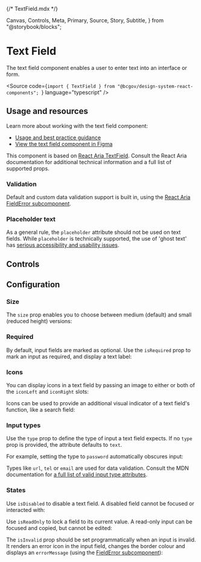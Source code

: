 {/* TextField.mdx */}

  Canvas,
  Controls,
  Meta,
  Primary,
  Source,
  Story,
  Subtitle,
} from "@storybook/blocks";


<Meta of={TextFieldStories} />

# Text Field

<Subtitle>
  The text field component enables a user to enter text into an interface or
  form.
</Subtitle>

<Source
  code={`import { TextField } from "@bcgov/design-system-react-components"; `}
  language="typescript"
/>

## Usage and resources

Learn more about working with the text field component:

- [Usage and best practice guidance](https://www2.gov.bc.ca/gov/content/digital/design-system/components/text-field)
- [View the text field component in Figma](#)

This component is based on [React Aria TextField](https://react-spectrum.adobe.com/react-aria/TextField.html). Consult the React Aria documentation for additional technical information and a full list of supported props.

### Validation

Default and custom data validation support is built in, using the [React Aria FieldError subcomponent](https://react-spectrum.adobe.com/react-aria/forms.html#validation).

### Placeholder text

As a general rule, the `placeholder` attribute should not be used on text fields. While `placeholder` is technically supported, the use of 'ghost text' has [serious accessibility and usability issues](https://developer.mozilla.org/en-US/docs/Web/CSS/::placeholder#accessibility_concerns).

## Controls

<Primary of={TextFieldStories} />
<Controls of={TextFieldStories.TextFieldTemplate} />

## Configuration

### Size

The `size` prop enables you to choose between medium (default) and small (reduced height) versions:

<Canvas of={TextFieldStories.MediumTextField} />
<Canvas of={TextFieldStories.SmallTextField} />

### Required

By default, input fields are marked as optional. Use the `isRequired` prop to mark an input as required, and display a text label:

<Canvas of={TextFieldStories.RequiredTextField} />

### Icons

You can display icons in a text field by passing an image to either or both of the `iconLeft` and `iconRight` slots:

<Canvas of={TextFieldStories.TextFieldWithIcons} />

Icons can be used to provide an additional visual indicator of a text field's function, like a search field:

<Canvas of={TextFieldStories.SearchField} />

### Input types

Use the `type` prop to define the type of input a text field expects. If no `type` prop is provided, the attribute defaults to `text`.

For example, setting the type to `password` automatically obscures input:

<Canvas of={TextFieldStories.PasswordField} />

Types like `url`, `tel` or `email` are used for data validation. Consult the MDN documentation for [a full list of valid input type attributes](https://developer.mozilla.org/en-US/docs/Web/HTML/Element/input#input_types).

### States

Use `isDisabled` to disable a text field. A disabled field cannot be focused or interacted with:

<Canvas of={TextFieldStories.DisabledTextField} />

Use `isReadOnly` to lock a field to its current value. A read-only input can be focused and copied, but cannot be edited:

<Canvas of={TextFieldStories.ReadOnlyTextField} />

The `isInvalid` prop should be set programmatically when an input is invalid. It renders an error icon in the input field, changes the border colour and displays an `errorMessage` (using the [FieldError subcomponent](https://react-spectrum.adobe.com/react-aria/TextField.html#validation)):

<Canvas of={TextFieldStories.TextFieldError} />
